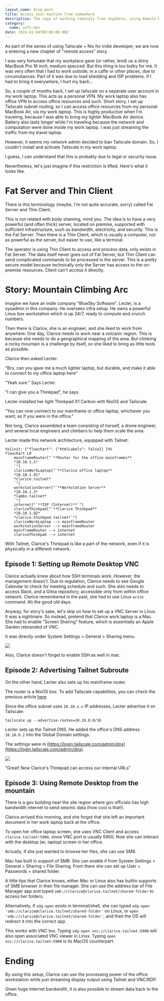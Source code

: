 ```yaml
---
layout_name: blog-post
title: Access your machine from somewhere
description: The saga of working remotely from anywhere, using Remote Desktop VNC
category:
  name: soft-dev
date: 2024-01-04T00:00:00.00Z
---
```


As part of the series of using Tailscale + Nix for indie developer,
we are now a entering a new chapter of "remote access" story.

I was very fortunate that my workplace gave (or rather, lend) us a shiny MacBook Pro 16 inch, medium specced.
But this thing is too bulky for me. It was very often that I had to work outside, in a caffe or other places, due to circumstances.
Part of it was due to load shedding and ISP problems.
If I had to bring it everywhere, I hurt my back...

So, a couple of months back, I set up tailscale on a separate user account in my work laptop.
This acts as a personal VPN.
My work laptop also has office VPN to access office resources and such.
Short story, I set up Tailscale subnet routing, so I can access office resources from my personal
MacBook Air, via my work laptop.
This is highly productive when I'm traveling, because I was able to bring my lighter MacBook Air device.
Battery also lasts longer while I'm traveling because the network and computation were done inside my work laptop.
I was just streaming the traffic from my travel laptop.

However, it seems my network admin decided to ban Tailscale domain. So, I couldn't install and activate Tailscale in my work laptop.

I guess, I can understand that this is probably due to legal or security issue.

Nevertheless, let's just imagine if this restriction is lifted. Here's what it looks like.

# Fat Server and Thin Client

There is this terminology (maybe, I'm not quite accurate, sorry) called Fat Server and Thin Client.

This is not related with body shaming, mind you. The idea is to have a very powerful (and often thick) server, located
on premise, supported with sufficient infrastructure, such as bandwidth, electricity, and security. This is the Fat Server.
Then there is a Thin Client, which is usually a computer, not as powerful as the server, but easier to use, like a terminal.

The operator is using Thin Client to access and process data, only exists in Fat Server. The data itself never goes out of Fat Server,
but Thin Client can send complicated commands to be processed in the server. This is a pretty secure model because
technically only the Server has access to the on-premise resources. Client can't access it directly.

# Story: Mountain Climbing Arc

Imagine we have an indie company "BlueSky Software". Lecter, is a sysadmin in this company. He oversees
infra setup. He owns a powerful Linux box workstation which is up 24/7, ready to compute and crunch numbers.

Then there is Clarice, she is an engineer, and she liked to work from anywhere. One day, Clarice needs to work near a volcanic
region. This is because she needs to do a geographical mapping of the area. But climbing a rocky mountain is a challenge by itself,
so she liked to bring as little tools as possible.

Clarice then asked Lecter:

"Bro, can you gave me a much lighter laptop, but durable, and make it able to connect to my office laptop here"

"Yeah sure." Says Lecter.

"I can give you a Thinkpad", he says.

Lecter installed her light Thinkpad X1 Carbon with NixOS and Tailscale.

"You can now connect to our mainframe or office laptop, whichever you want, as if you were in the office."

Not long, Clarice assembled a team consisting of herself, a drone engineer, and several local engineers and climbers to help them scale the area.

Lecter made this network architecture, equipped with Tailnet:

```mermaid render
%%{init: {"flowchart": {"htmlLabels": false}} }%%
flowchart LR
    mainframeRouter["`**Router for the office mainframes**
    *10.10.1.1*
    `"]
    clariceWorkLaptop["`**Clarice office laptop**
    *10.10.1.91*
    *clarice.tailnet*
    `"]
    workstationServer["`**Workstation Server**
    *10.10.1.3*
    *lambs.tailnet*
    `"]
    internet["`**ISP (Internet)**`"]
    clariceThinkpad["`**Clarice Thinkpad**
    *10.10.1.92*
    *clarice-thinkpad.tailnet*`"]
    clariceWorkLaptop --> mainframeRouter
    workstationServer --> mainframeRouter
    mainframeRouter --> internet
    clariceThinkpad --> internet
```

With Tailnet, Clarice's Thinkpad is like a part of the network, even if it is physically in a different network.

## Episode 1: Setting up Remote Desktop VNC

Clarice actually knew about how SSH terminals work. However, the management doesn't. Due to regulation, Clarice needs to
see Google Calendar to check for meeting schedule and such.
She also needs to access Slack, and a Gitea repository, accessible only from within office network.
Clarice remembered in the past, she had to use Linux `write` command. Ah the good old days.

Anyway, for story's sake, let's skip on how to set up a VNC Server in Linux. It was a nightmare.
So instead, pretend that Clarice work laptop is a Mac. She had to enable "Screen Sharing" feature, which is essentially an Apple Garden rebranded of VNC.

It was directly under System Settings > General > Sharing menu.

![](./P1.png)

Also, Clarice doesn't forget to enable SSH as well in mac.

## Episode 2: Advertising Tailnet Subroute

On the other hand, Lecter also sets up his mainframe router.

The router is a NixOS box. To add Tailscale capabilities, you can check the previous article
[here](../2023--01--30--00--using-tailscale-with-nix/#for-now-the-installation-of-tailscale-on-nixos)

Since the office subnet uses `10.10.x.x` IP addresses, Lecter advertise it on Tailscale:

```shell
tailscale up --advertise-routes=10.10.0.0/16
```

Lecter sets up the Tailnet DNS. He added the office's DNS address `10.10.0.2` into the Global Domain settings.

The settings were in [https://login.tailscale.com/admin/dns](https://login.tailscale.com/admin/dns).

![](./P2.png)

"Great! Now Clarice's Thinkpad can access our internal URLs"

## Episode 3: Using Remote Desktop from the mountain

There is a gov building near the site region where gov officials has high bandwidth internet to send seismic data (how cool is that!).

Clarice arrived this morning, and she forgot that she left an important document in her work laptop back at the office.

To open her office laptop screen, she uses VNC Client and access `clarice.tailnet:5900`, since VNC port is usually 5900.
Now she can interact with the desktop (er, laptop) screen in her office.

Actually, if she just wanted to browse her files, she can use SMB.

Mac has built in support of SMB. She can enable it from System Settings > General > Sharing > File Sharing.
From there she can set up User + Passwords + shared folder.

A little tips that Clarice knows, either Mac or Linux also has builtin supports of SMB browser in their file manager.
She can use the address bar of File Manager app and typed `smb://clarice@clarice.tailnet/shared-folder` to access her folders.

Alternatively, if `xdg-open` exists in terminal/shell, she can typed `xdg-open 'smb://clarice@clarice.tailnet/shared-folder'` on Linux,
or `open 'smb://clarice@clarice.tailnet/shared-folder'`, and then the OS will redirect it into the correct app.

This works with VNC too. Typing `xdg-open vnc://clarice.tailnet:5900` will also open associated VNC viewer in Linux.
Typing `open vnc://clarice.tailnet:5900` is its MacOS counterpart.

# Ending

By using this setup, Clarice can use the processing power of the office workstation while just streaming display output
using Tailnet and VNC/RDP.

Given huge internet bandwidth, it is also possible to stream data back to the office.
